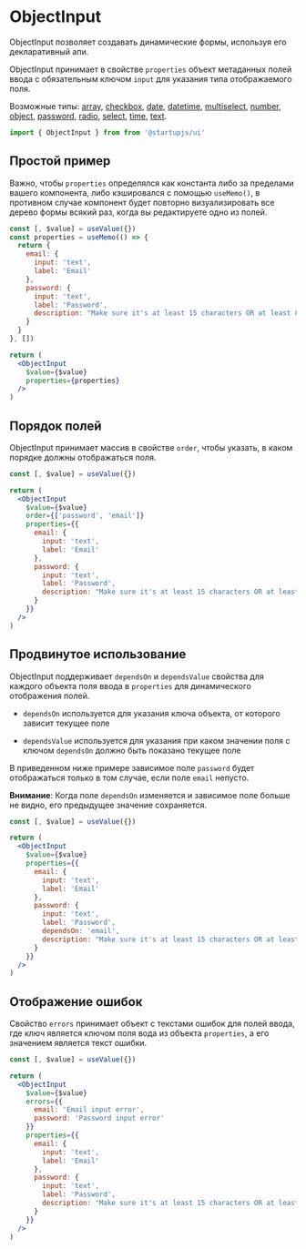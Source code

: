 
# ObjectInput

ObjectInput позволяет создавать динамические формы, используя его декларативный апи.

ObjectInput принимает в свойстве `properties` объект метаданных полей ввода с обязательным ключом `input` для указания типа отображаемого поля.

Возможные типы: [array](/docs/forms/Array), [сheckbox](/docs/forms/Checkbox), [date](/docs/forms/DateTimePicker), [datetime](/docs/forms/DateTimePicker), [multiselect](/docs/forms/Multiselect), [number](/docs/forms/NumberInput), [object](/docs/forms/ObjectInput), [password](/docs/forms/PasswordInput), [radio](/docs/forms/Radio), [select](/docs/forms/Select), [time](/docs/forms/DateTimePicker), [text](/docs/forms/TextInput).

```jsx
import { ObjectInput } from from '@startupjs/ui'
```

## Простой пример

Важно, чтобы `properties` определялся как константа либо за пределами вашего компонента, либо кэшировался с помощью `useMemo()`, в противном случае компонент будет повторно визуализировать все дерево формы всякий раз, когда вы редактируете одно из полей.

```jsx example
const [, $value] = useValue({})
const properties = useMemo(() => {
  return {
    email: {
      input: 'text',
      label: 'Email'
    },
    password: {
      input: 'text',
      label: 'Password',
      description: "Make sure it's at least 15 characters OR at least 8 characters including a number and a lowercase letter"
    }
  }
}, [])

return (
  <ObjectInput
    $value={$value}
    properties={properties}
  />
)
```

## Порядок полей

ObjectInput принимает массив в свойстве `order`, чтобы указать, в каком порядке должны отображаться поля.

```jsx example
const [, $value] = useValue({})

return (
  <ObjectInput
    $value={$value}
    order={['password', 'email']}
    properties={{
      email: {
        input: 'text',
        label: 'Email'
      },
      password: {
        input: 'text',
        label: 'Password',
        description: "Make sure it's at least 15 characters OR at least 8 characters including a number and a lowercase letter"
      }
    }}
  />
)
```

## Продвинутое использование

ObjectInput поддерживает `dependsOn` и `dependsValue` свойства для каждого объекта поля ввода в `properties` для динамического отображения полей.

- `dependsOn` используется для указания ключа объекта, от которого зависит текущее поле

- `dependsValue` используется для указания при каком значении поля с ключом `dependsOn` должно быть показано текущее поле

В приведенном ниже примере зависимое поле `password` будет отображаться только в том случае, если поле `email` непусто.

**Внимание**: Когда поле `dependsOn` изменяется и зависимое поле больше не видно, его предыдущее значение сохраняется.

```jsx example
const [, $value] = useValue({})

return (
  <ObjectInput
    $value={$value}
    properties={{
      email: {
        input: 'text',
        label: 'Email'
      },
      password: {
        input: 'text',
        label: 'Password',
        dependsOn: 'email',
        description: "Make sure it's at least 15 characters OR at least 8 characters including a number and a lowercase letter"
      }
    }}
  />
)
```

## Отображение ошибок

Свойство `errors` принимает объект с текстами ошибок для полей ввода, где ключ является ключом поля вода из объекта `properties`, а его значением является текст ошибки.

```jsx example
const [, $value] = useValue({})

return (
  <ObjectInput
    $value={$value}
    errors={{
      email: 'Email input error',
      password: 'Password input error'
    }}
    properties={{
      email: {
        input: 'text',
        label: 'Email'
      },
      password: {
        input: 'text',
        label: 'Password',
        description: "Make sure it's at least 15 characters OR at least 8 characters including a number and a lowercase letter"
      }
    }}
  />
)
```
